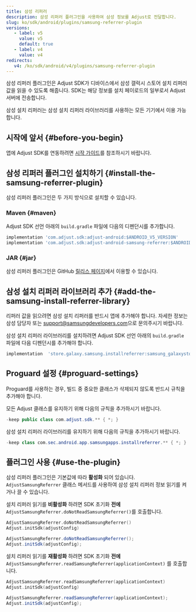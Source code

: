 ```yaml
---
title: 삼성 리퍼러
description: 삼성 리퍼러 플러그인을 사용하여 삼성 정보를 Adjust로 전달합니다.
slug: ko/sdk/android/plugins/samsung-referrer-plugin
versions:
   - label: v5
     value: v5
     default: true
   - label: v4
     value: v4
redirects:
   v4: /ko/sdk/android/v4/plugins/samsung-referrer-plugin
---
```


삼성 리퍼러 플러그인은 Adjust SDK가 디바이스에서 삼성 갤럭시 스토어 설치 리퍼러 값을 읽을 수 있도록 해줍니다. SDK는 해당 정보를 설치 페이로드의 일부로서 Adjust 서버에 전송합니다.

삼성 설치 리퍼러는 삼성 설치 리퍼러 라이브러리를 사용하는 모든 기기에서 이용 가능합니다.

## 시작에 앞서 {#before-you-begin}

앱에 Adjust SDK를 연동하려면 [시작 가이드](/ko/sdk/android)를 참조하시기 바랍니다.

## 삼성 리퍼러 플러그인 설치하기 {#install-the-samsung-referrer-plugin}

삼성 리퍼러 플러그인은 두 가지 방식으로 설치할 수 있습니다.

### Maven {#maven}

Adjust SDK 선언 아래의 `build.gradle` 파일에 다음의 디펜던시를 추가합니다.

```groovy
implementation 'com.adjust.sdk:adjust-android:$ANDROID_V5_VERSION'
implementation 'com.adjust.sdk:adjust-android-samsung-referrer:$ANDROID_V5_VERSION'
```

### JAR {#jar}

삼성 리퍼러 플러그인은 GitHub [릴리스 페이지](https://github.com/adjust/android_sdk/releases/latest)에서 이용할 수 있습니다.

## 삼성 설치 리퍼러 라이브러리 추가 {#add-the-samsung-install-referrer-library}

리퍼러 값을 읽으려면 삼성 설치 리퍼러를 반드시 앱에 추가해야 합니다. 자세한 정보는 삼성 담당자 또는 [support@samsungdevelopers.com](mailto:support@samsungdevelopers.com)으로 문의주시기 바랍니다.

삼성 설치 리퍼러 라이브러리를 설치하려면 Adjust SDK 선언 아래의 `build.gradle` 파일에 다음 디펜던시를 추가해야 합니다.

```groovy
implementation  'store.galaxy.samsung.installreferrer:samsung_galaxystore_install_referrer:3.0.1'
```

## Proguard 설정 {#proguard-settings}

Proguard를 사용하는 경우, 빌드 중 중요한 클래스가 삭제되지 않도록 반드시 규칙을 추가해야 합니다.

모든 Adjust 클래스를 유지하기 위해 다음의 규칙을 추가하시기 바랍니다.

```java
-keep public class com.adjust.sdk.** { *; }
```

삼성 설치 리퍼러 라이브러리를 유지하기 위해 다음의 규칙을 추가하시기 바랍니다.

```java
-keep class com.sec.android.app.samsungapps.installreferrer.** { *; }
```

## 플러그인 사용 {#use-the-plugin}

삼성 리퍼러 플러그인은 기본값에 따라 **활성화** 되어 있습니다. `AdjustSamsungReferrer` 클래스 메서드를 사용하여 삼성 설치 리퍼러 정보 읽기를 켜거나 끌 수 있습니다.

설치 리퍼러 읽기를 **비활성화** 하려면 SDK 초기화 **전에** `AdjustSamsungReferrer.doNotReadSamsungReferrer()`를 호출합니다.

<Tabs>
<Tab title="Kotlin" sync="kotlin">

```kotlin
AdjustSamsungReferrer.doNotReadSamsungReferrer()
Adjust.initSdk(adjustConfig)
```

</Tab>
<Tab title="Java" sync="java">

```java
AdjustSamsungReferrer.doNotReadSamsungReferrer();
Adjust.initSdk(adjustConfig);
```

</Tab>
</Tabs>

설치 리퍼러 읽기를 **재활성화** 하려면 SDK 초기화 **전에** `AdjustSamsungReferrer.readSamsungReferrer(applicationContext)` 를 호출합니다.

<Tabs>
<Tab title="Kotlin" sync="kotlin">

```kotlin
AdjustSamsungReferrer.readSamsungReferrer(applicationContext)
Adjust.initSdk(adjustConfig)
```

</Tab>
<Tab title="Java" sync="java">

```java
AdjustSamsungReferrer.readSamsungReferrer(applicationContext);
Adjust.initSdk(adjustConfig);
```

</Tab>
</Tabs>
